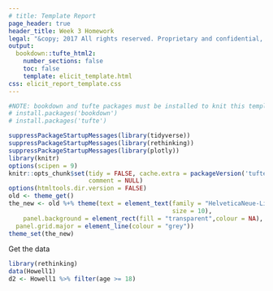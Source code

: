 ```yaml
---
# title: Template Report
page_header: true
header_title: Week 3 Homework
legal: "&copy; 2017 All rights reserved. Proprietary and confidential, Elicit LLC."
output:
  bookdown::tufte_html2:
    number_sections: false
    toc: false
    template: elicit_template.html
css: elicit_report_template.css
---
```


```r
#NOTE: bookdown and tufte packages must be installed to knit this template
# install.packages('bookdown')
# install.packages('tufte')

suppressPackageStartupMessages(library(tidyverse))
suppressPackageStartupMessages(library(rethinking))
suppressPackageStartupMessages(library(plotly))
library(knitr)
options(scipen = 9)
knitr::opts_chunk$set(tidy = FALSE, cache.extra = packageVersion('tufte'), 
                      comment = NULL)
options(htmltools.dir.version = FALSE)
old <- theme_get()
the_new <- old %+% theme(text = element_text(family = "HelveticaNeue-Light",
                                             size = 10),
    panel.background = element_rect(fill = "transparent",colour = NA),
  panel.grid.major = element_line(colour = "grey"))
theme_set(the_new)
```

Get the data
```r
library(rethinking)
data(Howell1)
d2 <- Howell1 %>% filter(age >= 18)
```




<!-- Bottom gutter to keep content above footer  --> 
<div id="bottom-gutter" style="height: 60px;"></div>
